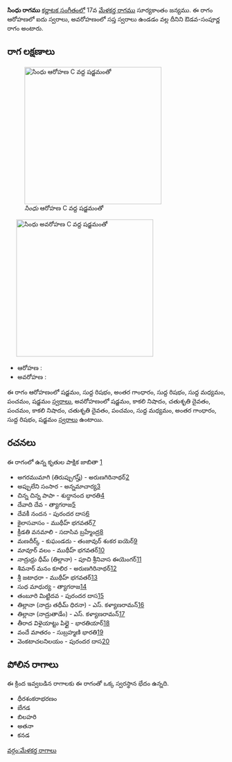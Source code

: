 {{Infobox ragam
	| name          	= సింధు
	| synonym	    	= 
	| mela          	= 
	| chakra        	= 
	| janaka        	= 
	| type          	= ఔడవ-సంపూర్ణ
	| arohanam      	= {{svaraC|S|R1|G3|R1|M1|P|S'}} 
	| avarohanam    	= {{svaraC|S'|N3|D2|P|N3|D2|P|M1|G3|R1|S}}
	| jeeva         	=
	| chhaya        	=
	| nyasa         	=
	| vishesha      	= 
	| equivalent  		= 
}}
{{కర్ణాటక సంగీత రాగాలు}}
'''సింధు రాగము''' [[కర్ణాటక సంగీతం]]లో 17వ [[మేళకర్త రాగము]] సూర్యకాంతం జన్యము.  ఈ రాగం ఆరోహణలో ఐదు స్వరాలు, అవరోహణంలో సప్త స్వరాలు ఉండడం వల్ల దీనిని ఔడవ-సంపూర్ణ రాగం అంటారు.


==రాగ లక్షణాలు==
[[Image:sindhu_ar_kb2wiki.png|thumb|right|316px|''సింధు'' ఆరోహణ C వద్ద షడ్జమంతో]]
	[[Image:sindhu_av_kb2wiki.png|thumb|right|316px|''సింధు'' అవరోహణ C వద్ద షడ్జమంతో]]

* ఆరోహణ : {{svaraC|S|R1|G3|R1|M1|P|S'}} 
* అవరోహణ : {{svaraC|S'|N3|D2|P|N3|D2|P|M1|G3|R1|S}}

ఈ రాగం ఆరోహణంలో షడ్జమం, సుద్ద  రిషభం, అంతర గాంధారం, సుద్ద  రిషభం, సుద్ద మధ్యమం, పంచమం, షడ్జమం [[స్వరాలు]], అవరోహణంలో షడ్జమం, కాకలి  నిషాదం, చతుశృతి దైవతం, పంచమం, కాకలి  నిషాదం, చతుశృతి దైవతం, పంచమం, సుద్ద మధ్యమం, అంతర గాంధారం, సుద్ద  రిషభం, షడ్జమం [[స్వరాలు]] ఉంటాయి.

==రచనలు==
ఈ రాగంలో ఉన్న కృతుల పాక్షిక జాబితా [https://github.com/ssrihari/ragavardhini/blob/master/ragas/kritis.psv]
* అగరముమాగి  (తిరుప్పుగస్హ్) - అరుణగిరినాథర్[http://www.karnatik.com/c1492.shtml]
* అప్పులేని సంసార - అన్నమాచార్య[http://www.karnatik.com/c1574.shtml]
* చిన్న చిన్న పాపా - శుద్ధానంద  భారతి[http://www.karnatik.com/c1631.shtml]
* దేవాది దేవ - త్యాగరాజ[http://www.karnatik.com/c2257.shtml]
* దేవకీ నందన - పురందర దాస[http://www.karnatik.com/c1495.shtml]
* కైలాసవాసం - ముథీహ్ భగవతర్[http://www.karnatik.com/c1928.shtml]
* క్రీడతి వనమాలి - సదాసివ  బ్రహ్మేంద్ర[http://www.karnatik.com/c2973.shtml]
* మణదీర్క్  - కుఘండదు - తంజావుర్ శంకర ఐయెర్[http://www.karnatik.com/c1416.shtml]
* మావూర్   వలం - ముథీహ్ భగవతర్[http://www.karnatik.com/c2210.shtml]
* నాద్రుధ్రు  ధీమ్ (తిల్లానా) - పూచి శ్రీనివాస ఈయెంగర్[http://www.karnatik.com/c3240.shtml]
* శివనార్ మనం కూలిర - అరుణగిరినాథర్[http://www.karnatik.com/c1103.shtml]
* శ్రీ జటాధరా - ముథీహ్ భగవతర్[http://www.karnatik.com/c1927.shtml]
* సుధ మాధుర్య - త్యాగరాజ[http://www.karnatik.com/c2871.shtml]
* తంబూరి మిట్టిదవ - పురందర దాస[http://www.karnatik.com/c1706.shtml]
* తిల్లానా  (నాద్రు  తధీమ్  ధిరనా) - ఎస్. కళ్యాణరామన్[http://www.karnatik.com/c3321.shtml]
* తిల్లానా  (నాద్రుతాడేం) - ఎస్. కళ్యాణరామన్[http://www.karnatik.com/c3311.shtml]
* తీరాద విళైయాట్టు పిల్లై - భారతియార్[http://www.karnatik.com/c1439.shtml]
* వందే మాతరం - సుబ్రహ్మణి భారతి[http://www.karnatik.com/c1504.shtml]
* వెంకటాచలనిలయం - పురందర దాస[http://www.karnatik.com/c1485.shtml]




==పోలిన రాగాలు==
ఈ క్రింద ఇవ్వబడిన రాగాలకు ఈ రాగంతో ఒక్క స్వరస్థాన భేదం ఉన్నది.
* ధీరశంకరాభరణం
* బేగడ
* బిలహరి
* అతనా
* కనడ



[[వర్గం:మేళకర్త రాగాలు]]